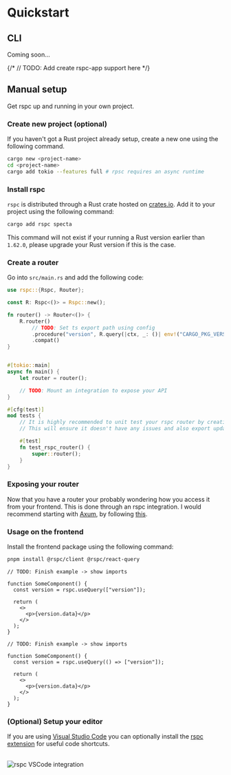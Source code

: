 
# Quickstart

## CLI

Coming soon...

{/* // TODO: Add create rspc-app support here */}

## Manual setup

Get rspc up and running in your own project.

<Steps>

### Create new project (optional)

If you haven't got a Rust project already setup, create a new one using the following command.

```bash
cargo new <project-name>
cd <project-name>
cargo add tokio --features full # rpsc requires an async runtime
```

### Install rspc

`rspc` is distributed through a Rust crate hosted on [crates.io](https://crates.io/crates/rspc). Add it to your project using the following command:

```bash
cargo add rspc specta
```

This command will not exist if your running a Rust version earlier than `1.62.0`, please upgrade your Rust version if this is the case.

### Create a router

Go into `src/main.rs` and add the following code:

```rs copy filename="src/main.rs"
use rspc::{Rspc, Router};

const R: Rspc<()> = Rspc::new();

fn router() -> Router<()> {
    R.router()
        // TODO: Set ts export path using config
        .procedure("version", R.query(|ctx, _: ()| env!("CARGO_PKG_VERSION")))
        .compat()
}


#[tokio::main]
async fn main() {
    let router = router();

    // TODO: Mount an integration to expose your API
}

#[cfg(test)]
mod tests {
    // It is highly recommended to unit test your rspc router by creating it
    // This will ensure it doesn't have any issues and also export updated Typescript types.

    #[test]
    fn test_rspc_router() {
        super::router();
    }
}
```

### Exposing your router

Now that you have a router your probably wondering how you access it from your frontend. This is done through an rspc integration. I would recommend starting with [Axum](https://github.com/tokio-rs/axum), by following [this](/integrations/axum).

### Usage on the frontend

Install the frontend package using the following command:

<Interpolate>

```bash
pnpm install @rspc/client @rspc/react-query
```

</Interpolate>

<IfFramework framework="react">

```tsx copy filename="src/MyComponent.tsx"
// TODO: Finish example -> show imports

function SomeComponent() {
  const version = rspc.useQuery(["version"]);

  return (
    <>
      <p>{version.data}</p>
    </>
  );
}
```

</IfFramework>

<IfFramework framework="solid">

```tsx copy filename="src/MyComponent.tsx"
// TODO: Finish example -> show imports

function SomeComponent() {
  const version = rspc.useQuery(() => ["version"]);

  return (
    <>
      <p>{version.data}</p>
    </>
  );
}
```

</IfFramework>

### (Optional) Setup your editor

If you are using [Visual Studio Code](https://code.visualstudio.com) you can optionally install the [rspc extension](https://marketplace.visualstudio.com/items?itemName=oscartbeaumont.rspc-vscode) for useful code shortcuts.

<br />

<Image src={vscodeIntegrationImg} alt="rspc VSCode integration" />

</Steps>
